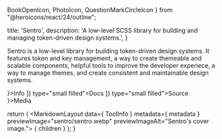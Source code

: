   BookOpenIcon,
  PhotoIcon,
  QuestionMarkCircleIcon
} from "@heroicons/react/24/outline";

  title: 'Sentro',
  description: 'A low-level SCSS library for building and managing token-driven design systems.',
}


Sentro is a low-level library for building token-driven design systems. It features token and key management, a way to create themeable and scalable components, helpful tools to improve the developer experiece, a way to manage themes, and create consistent and maintainable design systems.

<section className="grid cols-1 @large:cols-3 gap-md mt-4xl">
  <section>
    <MSTitleBar clsssName="jc-center" icon={<QuestionMarkCircleIcon />}>Info</MSTitleBar>
    <Info data={ ToolInfo }>
      <MSButton link={ToolInfo.links['docs']} icon={['left', <BookOpenIcon />]} type="small filled">Docs</MSButton>
      <MSButton link={ToolInfo.links['src']} icon={['left', <SiGithub />]} type="small filled">Source</MSButton>
    </Info>
  </section>
  <section  className="start-1 end-1 @large:start-2 @large:end-4">
    <MSTitleBar clsssName="jc-center" icon={<PhotoIcon />}>Media</MSTitleBar>
    <div className="w-full grid cols-1 gap-md mt-md">
      <PreviewImage src="/img/sentro/sentro-sample-code.webp" alt="A design system using Sentro as its core." />
    </div>
  </section>
</section>

  return (
    <MarkdownLayout data={ ToolInfo } metadata={ metadata } previewImage="sentro/sentro.webp" previewImageAlt="Sentro's cover image.">
      { children }
    </MarkdownLayout>
  );
}